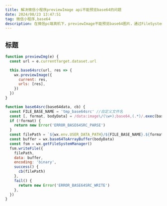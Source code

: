 ```yaml
---
title: 解决微信小程序previewImage api不能预览base64的问题
date: 2024/08/23 13:47:51
tag: 微信小程序,base64
description: 在微信pc端真机下，previewImage不能预览base64图片，通过FileSystemManager存储base64到本地，获取图片本地地址来解决
---
```


## 标题

```js
function previewImg(e) {
  const url = e.currentTarget.dataset.url

  this.base64src(url, res => {
    wx.previewImage({
      current: res,
      urls: [res],
    })
  })
}

function base64src(base64data, cb) {
  const FILE_BASE_NAME = 'tmp_base64src' //自定义文件名
  const [, format, bodyData] = /data:image\/(\w+);base64,(.*)/.exec(base64data) || []
  if (!format) {
    return new Error('ERROR_BASE64SRC_PARSE')
  }
  const filePath = `${wx.env.USER_DATA_PATH}/${FILE_BASE_NAME}.${format}`
  const buffer = wx.base64ToArrayBuffer(bodyData)
  const fsm = wx.getFileSystemManager()
  fsm.writeFile({
    filePath,
    data: buffer,
    encoding: 'binary',
    success() {
      cb(filePath)
    },
    fail() {
      return new Error('ERROR_BASE64SRC_WRITE')
    },
  })
}
```
